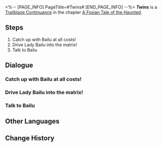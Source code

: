 <%-- [PAGE_INFO]
PageTitle=#Twins#
[END_PAGE_INFO] --%>
{{Stub|Dialogue, characters, and location(s)}}
{{Mission Infobox
|id            = 8015111
|title         = 
|image         = Mission Twins.png
|type          = Continuance
|event_name    = 
|chapter       = A Foxian Tale of the Haunted
|requirements  = 
|summary       = <!--official mission summary from Fate's Atlas-->
|characters    = <!--characters that appear in this mission-->
|startLocation = <!--location as it intially appears on the mission screen-->
|world         = <!--i.e. Penacony-->
|area          = <!--i.e. A Child's Dream-->
|prev          = 
|next          = 
|exp           = 
|credits       = 
|stellarJade   = 
|other         = 
}}
'''''Twins''''' is a [[Trailblaze Continuance]] in the chapter [[A Foxian Tale of the Haunted]].

==Steps==
# Catch up with Bailu at all costs!
# Drive Lady Bailu into the matrix!
# Talk to Bailu

<!--
==Gameplay Notes==

--><!--
==Trial Character==

-->
==Dialogue==
{{Stub Dialogue}}
{{Dialogue Start}}
:{{tx}}
{{Dialogue End}}

===Catch up with Bailu at all costs!===
{{Mission Description|type=continuance|location=<!--to be added-->|update|You only realize that you have fallen into the heliobus' illusions when you chased it into the residence. Now, just like how Fyxestroll Garden became a shifting haze, this place has also been transformed in a never-ending labyrinth with no sense of ordinary three-dimensional space. You have no choice but to press forward.}}
{{Dialogue Start}}
:{{tx}}
{{Dialogue End}}

===Drive Lady Bailu into the matrix!===
{{Mission Description|type=continuance|location=<!--to be added-->|update|You only realize that you have fallen into the heliobus' illusions when you chased it into the residence. Now, just like how Fyxestroll Garden became a shifting haze, this place has also been transformed in a never-ending labyrinth with no sense of ordinary three-dimensional space. You have no choice but to press forward.<br />After some fruitless exertion, you finally come up with the good idea of waiting for your enemy to run into you.}}
{{Dialogue Start}}
:{{tx}}
{{Dialogue End}}

===Talk to Bailu===
{{Mission Description|type=continuance|location=<!--to be added-->|update|You only realize that you have fallen into the heliobus' illusions when you chased it into the residence. Now, just like how Fyxestroll Garden became a shifting haze, this place has also been transformed in a never-ending labyrinth with no sense of ordinary three-dimensional space. You have no choice but to press forward.<br />After some fruitless exertion, you finally come up with the good idea of waiting for your enemy to run into you.}}
{{Dialogue Start}}
:{{tx}}
{{Dialogue End}}

==Other Languages==
{{Other Languages
|en   = Twins
|zhs  = 双生
|zht  = 雙生
|ja   = 双生
|ko   = 쌍생(雙生)
|es   = Gemelas
|fr   = Jumelles
|ru   = Двойняшки
|th   = แฝดคนละฝา
|vi   = Song Sinh
|de   = Zwillinge
|id   = Kembar
|pt   = Gêmeas
}}

==Change History==
{{Change History|1.5}}
